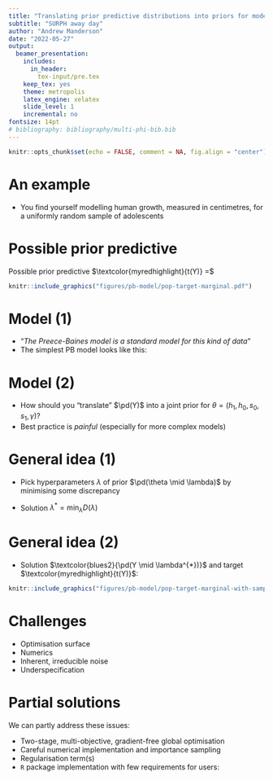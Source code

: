 ```yaml
---
title: "Translating prior predictive distributions into priors for model parameters"
subtitle: "SURPH away day"
author: "Andrew Manderson"
date: "2022-05-27"
output:
  beamer_presentation:
    includes:
      in_header:
        tex-input/pre.tex
    keep_tex: yes
    theme: metropolis
    latex_engine: xelatex
    slide_level: 1
    incremental: no
fontsize: 14pt
# bibliography: bibliography/multi-phi-bib.bib
---
```


```r
knitr::opts_chunk$set(echo = FALSE, comment = NA, fig.align = "center")
```

# An example

- You find yourself modelling human growth, measured in centimetres, for a uniformly random sample of adolescents

# Possible prior predictive

Possible prior predictive $\textcolor{myredhighlight}{t(Y)} =$

```r
knitr::include_graphics("figures/pb-model/pop-target-marginal.pdf")
```

# Model (1)

- "_The Preece-Baines model is a standard model for this kind of data_"
- The simplest PB model looks like this:

\begin{equation*}
  Y(\texttt{age}) = h_{1} - \frac{
    2(h_{1} - h_{0})
  } {
    \exp\left\{s_{0}(\texttt{age} - \gamma)\right\}
    \exp\left\{s_{1}(\texttt{age} - \gamma)\right\}
  }
\end{equation*}

# Model (2)

\begin{equation*}
  Y(\texttt{age}) = h_{1} - \frac{
    2(h_{1} - h_{0})
  } {
    \exp\left\{s_{0}(\texttt{age} - \gamma)\right\}
    \exp\left\{s_{1}(\texttt{age} - \gamma)\right\}
  }
\end{equation*}

- How should you "translate" $\pd(Y)$ into a joint prior for $\theta = (h_{1}, h_{0}, s_{0}, s_{1}, \gamma)$?
- Best practice is _painful_ (especially for more complex models)

# General idea (1)

- Pick hyperparameters $\lambda$ of prior $\pd(\theta \mid \lambda)$ by minimising some discrepancy

\begin{equation*}
  D(\lambda) = \int d\left(
  \textcolor{blues2}{\pd(Y \mid \lambda)}, \textcolor{myredhighlight}{t(Y)}\right) \text{d}Y
\end{equation*}

- Solution $\lambda^{*} = \min_{\lambda} D(\lambda)$

# General idea (2)

- Solution $\textcolor{blues2}{\pd(Y \mid \lambda^{*})}$ and target $\textcolor{myredhighlight}{t(Y)}$:

```r
knitr::include_graphics("figures/pb-model/pop-target-marginal-with-samples.pdf")
```

# Challenges

- Optimisation surface
- Numerics
- Inherent, irreducible noise
- Underspecification

# Partial solutions

We can partly address these issues:

- Two-stage, multi-objective, gradient-free global optimisation
- Careful numerical implementation and importance sampling
- Regularisation term(s)
- `R` package implementation with few requirements for users: [\textcolor{blue}{gitlab.com/andrew-manderson/pbbo}](https://gitlab.com/andrew-manderson/pbbo)
